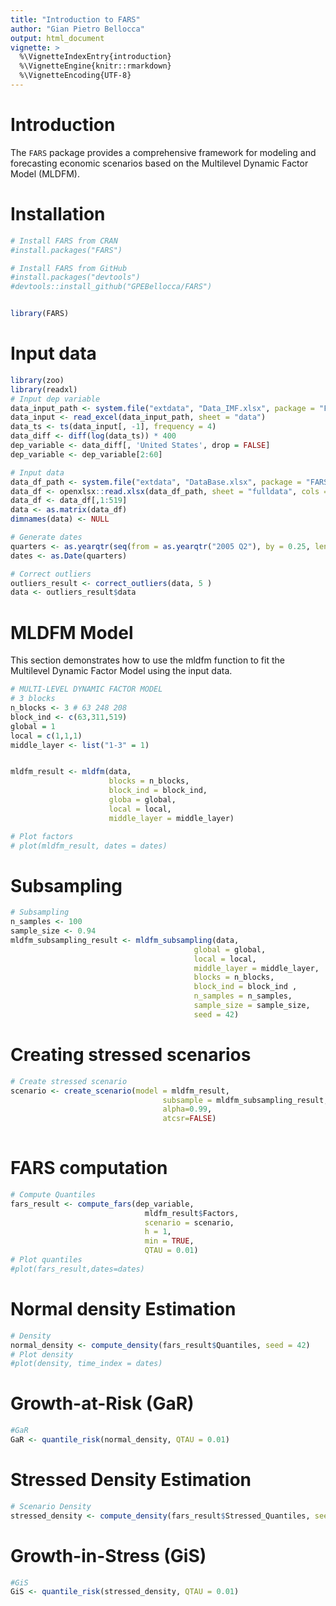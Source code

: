 ```yaml
---
title: "Introduction to FARS"
author: "Gian Pietro Bellocca"
output: html_document
vignette: >
  %\VignetteIndexEntry{introduction}
  %\VignetteEngine{knitr::rmarkdown}
  %\VignetteEncoding{UTF-8}
---
```


# Introduction

The `FARS` package provides a comprehensive framework for modeling and forecasting economic scenarios based on the Multilevel Dynamic Factor Model (MLDFM).

# Installation

```r

# Install FARS from CRAN
#install.packages("FARS")

# Install FARS from GitHub
#install.packages("devtools")
#devtools::install_github("GPEBellocca/FARS")


library(FARS)
```

# Input data

```r
library(zoo)
library(readxl)
# Input dep variable
data_input_path <- system.file("extdata", "Data_IMF.xlsx", package = "FARS")
data_input <- read_excel(data_input_path, sheet = "data")
data_ts <- ts(data_input[, -1], frequency = 4)
data_diff <- diff(log(data_ts)) * 400
dep_variable <- data_diff[, 'United States', drop = FALSE] 
dep_variable <- dep_variable[2:60]

# Input data
data_df_path <- system.file("extdata", "DataBase.xlsx", package = "FARS")
data_df <- openxlsx::read.xlsx(data_df_path, sheet = "fulldata", cols = 2:625)
data_df <- data_df[,1:519]
data <- as.matrix(data_df)
dimnames(data) <- NULL

# Generate dates
quarters <- as.yearqtr(seq(from = as.yearqtr("2005 Q2"), by = 0.25, length.out = 59))
dates <- as.Date(quarters)

# Correct outliers
outliers_result <- correct_outliers(data, 5 )
data <- outliers_result$data

```

# MLDFM Model
This section demonstrates how to use the mldfm function to fit the Multilevel Dynamic Factor Model using the input data.

```r
# MULTI-LEVEL DYNAMIC FACTOR MODEL
# 3 blocks
n_blocks <- 3 # 63 248 208
block_ind <- c(63,311,519)
global = 1
local = c(1,1,1)
middle_layer <- list("1-3" = 1)


mldfm_result <- mldfm(data, 
                      blocks = n_blocks, 
                      block_ind = block_ind,
                      globa = global,
                      local = local,
                      middle_layer = middle_layer) 

# Plot factors
# plot(mldfm_result, dates = dates) 

```
# Subsampling

```r
# Subsampling
n_samples <- 100
sample_size <- 0.94
mldfm_subsampling_result <- mldfm_subsampling(data, 
                                         global = global, 
                                         local = local,
                                         middle_layer = middle_layer,
                                         blocks = n_blocks, 
                                         block_ind = block_ind , 
                                         n_samples = n_samples,
                                         sample_size = sample_size,
                                         seed = 42) 
```

# Creating stressed scenarios

```r
# Create stressed scenario
scenario <- create_scenario(model = mldfm_result,
                                  subsample = mldfm_subsampling_result,
                                  alpha=0.99,
                                  atcsr=FALSE)
                                      
```

# FARS computation

```r
# Compute Quantiles
fars_result <- compute_fars(dep_variable, 
                              mldfm_result$Factors, 
                              scenario = scenario, 
                              h = 1,   
                              min = TRUE,
                              QTAU = 0.01) 
# Plot quantiles
#plot(fars_result,dates=dates)
```

# Normal density Estimation

```r
# Density 
normal_density <- compute_density(fars_result$Quantiles, seed = 42)
# Plot density
#plot(density, time_index = dates)

```

# Growth-at-Risk (GaR)

```r
#GaR
GaR <- quantile_risk(normal_density, QTAU = 0.01)
```

# Stressed Density Estimation

```r
# Scenario Density 
stressed_density <- compute_density(fars_result$Stressed_Quantiles, seed = 42)

```

# Growth-in-Stress (GiS)

```r
#GiS
GiS <- quantile_risk(stressed_density, QTAU = 0.01)
```




